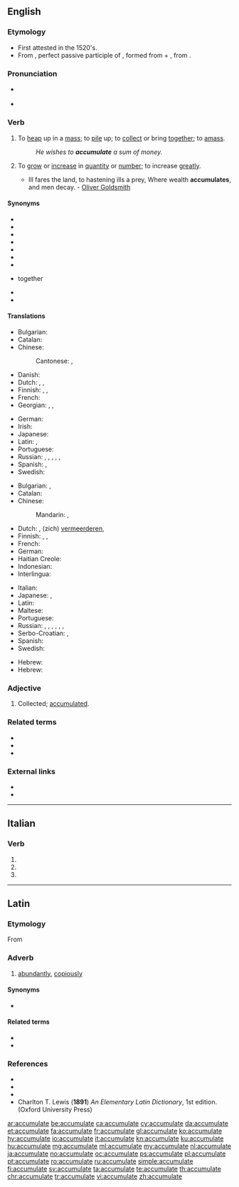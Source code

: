 ==English==

===Etymology===
* First attested in the 1520's.
* From {{etyl|la|en}} {{m|la|accumulātus}}, perfect passive participle of {{m|la|accumulō||amass, pile up}}, formed from {{m|la|ad||to, towards, at}} + {{m|la|cumulō||heap}}, from {{m|la|cumulus||a heap}}.

===Pronunciation===
* {{a|UK}} {{IPA|/əˈkjuːmjʊˌleɪt/|lang=en}}
* {{a|US}} {{IPA|/ə.ˈkjum.jə.ˌleɪt/|lang=en}}

===Verb===
{{en-verb|accumulat}}

# {{lb|en|transitive}} To [[heap]] up in a [[mass]]; to [[pile]] up; to [[collect]] or bring [[together]]; to [[amass]].
#: ''He wishes to '''accumulate''' a sum of money.''
# {{lb|en|intransitive}} To [[grow]] or [[increase]] in [[quantity]] or [[number]]; to increase [[greatly]].
#* Ill fares the land, to hastening ills a prey, Where wealth '''accumulates''', and men decay. - [[w:Oliver Goldsmith|Oliver Goldsmith]]

====Synonyms====
* {{l|en|collect}}
* {{l|en|pile up}}
* {{l|en|store}}
* {{l|en|amass}}
* {{l|en|amound}}
* {{l|en|gather}}
* {{l|en|aggregate}}
* {{l|en|heap}} together
* {{l|en|hoard}}
* {{l|en|proliferate}}

====Translations====
{{trans-top|to pile up}}
* Bulgarian: {{t+|bg|натрупвам}}
* Catalan: {{t+|ca|acumular}}
* Chinese:
*: Cantonese: {{t|yue|儲埋|sc=Hani}}, {{t|yue|储埋|tr=cou5 maai4|sc=Hani}}
* Danish: {{t+|da|akkumulere}}
* Dutch: {{t|nl|opstapelen}}, {{t+|nl|vermeerderen}}, {{t+|nl|accumuleren}}
* Finnish: {{t+|fi|kasata}}, {{t+|fi|kerätä}}, {{t|fi|kerääntyä}}
* French: {{t+|fr|accumuler}}
* Georgian: {{t|ka|დაგროვება|sc=Geor}}, {{t|ka|მოგროვება|sc=Geor}}, {{t|ka|შეგროვება|sc=Geor}}
{{trans-mid}}
* German: {{t|de|aufstauen}}
* Irish: {{t|ga|tiomsaigh}}
* Japanese: {{t+|ja|積む|tr=tsumu}}
* Latin: {{t|la|accumulō}}, {{t|la|cumulō}}
* Portuguese: {{t+|pt|acumular}}
* Russian: {{t+|ru|нака́пливать|impf}}, {{t+|ru|копи́ть|impf}}, {{t+|ru|накопи́ть|pf}}, {{t+|ru|аккумули́ровать|impf|pf}}, {{t+|ru|собира́ть|impf}}, {{t+|ru|собра́ть|pf}}
* Spanish: {{t+|es|acumular}}, {{t+|es|amontonar}}
* Swedish: {{t+|sv|ackumelera}}
{{trans-bottom}}

{{trans-top|to grow in number}}
* Bulgarian: {{t|bg|събирам се}}, {{t|bg|увеличавам се}}
* Catalan: {{t+|ca|acumular}}
* Chinese:
*: Mandarin: {{t+|cmn|積累|sc=Hani}}, {{t+|cmn|积累|tr=jīlěi|sc=Hani}}
* Dutch: {{t|nl|zich opstapelen}}, (zich) [[vermeerderen]], {{t+|nl|accumuleren}}
* Finnish: {{t|fi|kasaantua}}, {{t|fi|kerääntyä}}, {{t+|fi|akkumuloitua}}
* French: {{t+|fr|accumuler}}
* German: {{t|de|sich vermehren}}
* Haitian Creole: {{t|ht|akimile}}
* Indonesian: {{t+|id|akumulasi}}
* Interlingua: {{t|ia|accumular se}}
{{trans-mid}}
* Italian: {{t|it|accumularsi}}
* Japanese: {{t+|ja|蓄積|alt=蓄積する|tr=ちくせきする chikuseki suru}}, {{t|ja|溜まる|tr=たまる, tamaru}}
* Latin: {{t|la|accumulō}}
* Maltese: {{t|mt|akkumula}}
* Portuguese: {{t+|pt|acumular}}
* Russian: {{t+|ru|нака́пливаться|impf}}, {{t+|ru|копи́ться|impf}}, {{t+|ru|накопи́ться|pf}}, {{t+|ru|собира́ться|impf}}, {{t+|ru|собра́ться|pf}}, {{t+|ru|увели́чиваться|impf}}, {{t+|ru|увели́читься|pf}}
* Serbo-Croatian: {{t+|sh|akumulirati}}, {{t+|sh|nakupljati}}
* Spanish: {{t+|es|acumularse}}
* Swedish: {{qualifier|passive voice}} {{t+check|sv|ackumulera}}
{{trans-bottom}}

{{checktrans-top}}
* Hebrew: {{t-check|he|לצבור|tr=litzbor|sc=Hebr}}
* Hebrew: {{t-check|he|להצטבר|tr=le'hitzt'aber|sc=Hebr}}
{{trans-bottom}}

===Adjective===
{{en-adj|-}}

# {{lb|en|poetic|rare}} Collected; [[accumulated]].

===Related terms===
* {{l|en|accumulation}}
* {{l|en|accumulator}}
* {{l|en|cumulus}}

===External links===
* {{R:Webster 1913}}
* {{R:Century 1911}}

----

==Italian==

===Verb===
{{head|it|verb form|cat2=past participle forms}}

# {{inflection of|accumulare||2|p|pres|indc|lang=it}}
# {{inflection of|accumulare||2|p|impr|lang=it}}
# {{inflection of|accumulato||f|p|lang=it}}

----

==Latin==

===Etymology===
From {{m|la|accumulō||amass, pile up}}

===Adverb===
{{la-adv|accumulat|accumulāt|e}}

# [[abundantly]], [[copiously]]

====Synonyms====
* {{l|la|abundanter}}

====Related terms====
* {{l|la|accumulator}}
* {{l|la|accumulo|accumulō}}

===References===
* {{R:L&S}}
* {{R:Gaffiot}}
* {{R:NLW}}
* Charlton T. Lewis ('''1891''') ''An Elementary Latin Dictionary'', 1st edition. (Oxford University Press)

[[ar:accumulate]]
[[be:accumulate]]
[[ca:accumulate]]
[[cy:accumulate]]
[[da:accumulate]]
[[et:accumulate]]
[[fa:accumulate]]
[[fr:accumulate]]
[[gl:accumulate]]
[[ko:accumulate]]
[[hy:accumulate]]
[[io:accumulate]]
[[it:accumulate]]
[[kn:accumulate]]
[[ku:accumulate]]
[[hu:accumulate]]
[[mg:accumulate]]
[[ml:accumulate]]
[[my:accumulate]]
[[nl:accumulate]]
[[ja:accumulate]]
[[no:accumulate]]
[[oc:accumulate]]
[[ps:accumulate]]
[[pl:accumulate]]
[[pt:accumulate]]
[[ro:accumulate]]
[[ru:accumulate]]
[[simple:accumulate]]
[[fi:accumulate]]
[[sv:accumulate]]
[[ta:accumulate]]
[[te:accumulate]]
[[th:accumulate]]
[[chr:accumulate]]
[[tr:accumulate]]
[[vi:accumulate]]
[[zh:accumulate]]